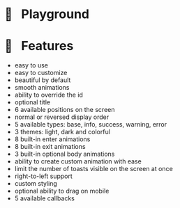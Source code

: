 












# 🛝&nbsp;&nbsp; Playground

<Hero />

# 🎉&nbsp;&nbsp; Features

<div className={styles.features}>

- easy to use
- easy to customize
- beautiful by default
- smooth animations
- ability to override the id
- optional title
- 6 available positions on the screen
- normal or reversed display order
- 5 available types: base, info, success, warning, error
- 3 themes: light, dark and colorful
- 8 built-in enter animations
- 8 built-in exit animations
- 3 built-in optional body animations
- ability to create custom animation with ease
- limit the number of toasts visible on the screen at once
- right-to-left support
- custom styling
- optional ability to drag on mobile
- 5 available callbacks

</div>

<Blob1 />
<Blob2 />
<Blob3 />
<Blob5 />
<Blob6 />
